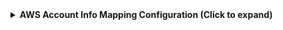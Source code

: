 <details>
<summary><b>AWS Account Info Mapping Configuration (Click to expand)</b></summary>

```yaml showLineNumbers
resources:
  - kind: AWS::Account::Info
    selector:
      query: 'true'
    port:
      entity:
        mappings:
          identifier: .Properties.Id
          title: .Properties.Name
          blueprint: '"awsAccount"'
```

</details>
